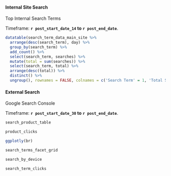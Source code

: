 #### Internal Site Search

Top Internal Search Terms

Timeframe: **`r post_start_date_14` to `r post_end_date`**.

```r

datatable(search_term_data_main_site %>%
  arrange(desc(search_term), day) %>%
  group_by(search_term) %>%
  add_count() %>%
  select(search_term, searches) %>%
  mutate(total = sum(searches)) %>%
  select(search_term, total) %>%
  arrange(desc(total)) %>%
  distinct() %>%
  ungroup(), rownames = FALSE, colnames = c('Search Term' = 1, 'Total Searches' = 2))

```


#### External Search

Google Search Console

Timeframe: **`r post_start_date_30` to `r post_end_date`**.

```r
search_product_table
```

```r

product_clicks

```

```r

ggplotly(br)

```

```r

search_terms_facet_grid
```


```r

search_by_device
```

```r

search_term_clicks
```

